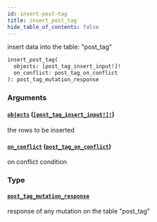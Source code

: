 ```yaml
---
id: insert-post-tag
title: insert_post_tag
hide_table_of_contents: false
---
```


insert data into the table: "post_tag"

```graphql
insert_post_tag(
  objects: [post_tag_insert_input!]!
  on_conflict: post_tag_on_conflict
): post_tag_mutation_response
```

### Arguments

#### [`objects`](#) ([`[post_tag_insert_input!]!`](../inputs/post-tag-insert-input))

the rows to be inserted

#### [`on_conflict`](#) ([`post_tag_on_conflict`](../inputs/post-tag-on-conflict))

on conflict condition

### Type

#### [`post_tag_mutation_response`](../objects/post-tag-mutation-response)

response of any mutation on the table "post_tag"
